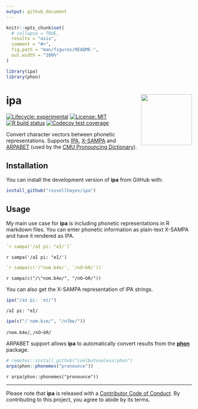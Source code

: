 ```yaml
---
output: github_document
---
```


<!-- README.md is generated from README.Rmd. Please edit that file -->

```r
knitr::opts_chunk$set(
  # collapse = TRUE,
  results = "asis",
  comment = "#>",
  fig.path = "man/figures/README-",
  out.width = "100%"
)

library(ipa)
library(phon)
```

# ipa <img src="man/figures/logo.png?raw=TRUE" align="right" height="138" />

<!-- badges: start -->
[![Lifecycle: experimental](https://img.shields.io/badge/lifecycle-experimental-orange.svg)](https://www.tidyverse.org/lifecycle/#experimental)
[![License: MIT](https://img.shields.io/badge/license-MIT-blueviolet.svg)](https://opensource.org/licenses/MIT)
[![R build status](https://github.com/rossellhayes/ipa/workflows/R-CMD-check/badge.svg)](https://github.com/rossellhayes/ipa/actions)
[![Codecov test coverage](https://codecov.io/gh/rossellhayes/ipa/branch/master/graph/badge.svg)](https://codecov.io/gh/rossellhayes/ipa?branch=master)
<!-- badges: end -->

Convert character vectors between phonetic representations.
Supports [IPA](https://en.wikipedia.org/wiki/International_Phonetic_Alphabet), [X-SAMPA](https://en.wikipedia.org/wiki/X-SAMPA) and
[ARPABET](https://en.wikipedia.org/wiki/ARPABET) (used by the [CMU Pronouncing
Dictionary](https://en.wikipedia.org/wiki/CMU_Pronouncing_Dictionary)).

## Installation

You can install the development version of **ipa** from GitHub with:

``` r
install_github("rossellhayes/ipa")
```

## Usage

My main use case for **ipa** is including phonetic representations in R markdown files.
You can enter phonetic information as plain-text X-SAMPA and have it rendered as IPA.

```r
`r sampa('/aI pi: "eI/')`
```

`r sampa('/aI pi: "eI/')`

```r
`r sampa(c('/"nom.b4e/', '/nO~bR/'))`
```

`r sampa(c("/\"nom.b4e/", "/nO~bR/"))`

You can also get the X-SAMPA representation of IPA strings.

```r
ipa("/aɪ piː ˈeɪ/")
```

`/aI pi: "eI/`

```r
ipa(c("/ˈnom.bɾe/", "/nɔ̃bʁ/"))
```

`/nom.b4e/`, `/nO~bR/`

<!-- `ipa()` does not work in Rmarkdown, but does work in the console -->

ARPABET support allows **ipa** to automatically convert results from the
[**phon**](https://github.com/coolbutuseless/phon) package.

```r
# remotes::install_github("coolbutuseless/phon")
arpa(phon::phonemes("pronounce"))
```

`r arpa(phon::phonemes("pronounce"))`

---

Please note that **ipa** is released with a [Contributor Code of Conduct](https://contributor-covenant.org/version/2/0/CODE_OF_CONDUCT.html). By contributing to this project, you agree to abide by its terms.
